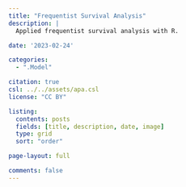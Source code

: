 ```yaml
---
title: "Frequentist Survival Analysis"
description: |
  Applied frequentist survival analysis with R.

date: '2023-02-24'

categories:
  - ".Model"

citation: true
csl: ../../assets/apa.csl
license: "CC BY"

listing:
  contents: posts
  fields: [title, description, date, image]
  type: grid
  sort: "order"

page-layout: full

comments: false
---
```

